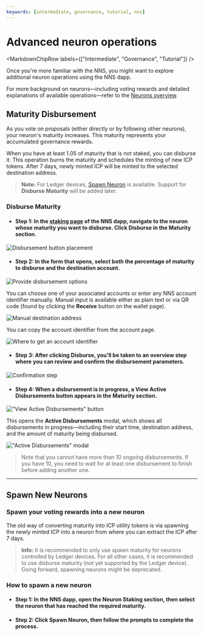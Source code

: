 ```yaml
---
keywords: [intermediate, governance, tutorial, nns]
---
```



# Advanced neuron operations

<MarkdownChipRow labels={["Intermediate", "Governance", "Tutorial"]} />

Once you're more familiar with the NNS, you might want to explore additional
neuron operations using the NNS dapp.

For more background on neurons—including voting rewards and detailed
explanations of available operations—refer to the
[Neurons overview](https://learn.internetcomputer.org/hc/en-us/articles/34084120668692-NNS-Neurons).

## Maturity Disbursement

As you vote on proposals (either directly or by following other neurons), your
neuron's maturity increases. This maturity represents your accumulated
governance rewards.

When you have at least 1.05 of maturity that is not staked, you can disburse it.
This operation burns the maturity and schedules the minting of new ICP tokens.
After 7 days, newly minted ICP will be minted to the selected destination
address.

> **Note:** For Ledger devices, [Spawn Neuron](#spawn-new-neurons) is available.
> Support for **Disburse Maturity** will be added later.

### Disburse Maturity

- #### Step 1: In the [staking page](https://nns.ic0.app/neurons/?u=qoctq-giaaa-aaaaa-aaaea-cai) of the NNS dapp, navigate to the neuron whose maturity you want to disburse. Click **Disburse** in the **Maturity** section.

![Disbursement button placement](../../_attachments/disburse-maturity-disbursement-button-placement.png)

- #### Step 2: In the form that opens, select both the percentage of maturity to disburse and the destination account.

![Provide disbursement options](../../_attachments/disburse-maturity-provide-disbursement-options.png)

You can choose one of your associated accounts or enter any NNS account
identifier manually. Manual input is available either as plain text or via QR
code (found by clicking the **Receive** button on the wallet page).

![Manual destination address](../../_attachments/disburse-maturity-manual-destination-address.png)

You can copy the account identifier from the account page.

![Where to get an account identifier](../../_attachments/disburse-maturity-where-to-get-an-account-identifier.png)

- #### Step 3: After clicking **Disburse**, you'll be taken to an overview step where you can review and confirm the disbursement parameters.

![Confirmation step](../../_attachments/disburse-maturity-confirmation-step.png)

- #### Step 4: When a disbursement is in progress, a **View Active Disbursements** button appears in the **Maturity** section.

!["View Active Disbursements" button](../../_attachments/disburse-maturity-view-active-disbursements-button.png)

This opens the **Active Disbursements** modal, which shows all disbursements in
progress—including their start time, destination address, and the amount of
maturity being disbursed.

!["Active Disbursements" modal](../../_attachments/disburse-maturity-active-disbursements-modal.png)

> Note that you cannot have more than 10 ongoing disbursements. If you have 10,
> you need to wait for at least one disbursement to finish before adding another
> one.

---

## Spawn New Neurons

### Spawn your voting rewards into a new neuron

The old way of converting maturity into ICP utility tokens is via spawning the
newly minted ICP into a neuron from where you can extract the ICP after 7 days.

> **Info:** It is recommended to only use spawn maturity for neurons controlled
> by Ledger devices. For all other cases, it is recommended to use disburse
> maturity (not yet supported by the Ledger device). Going forward, spawning
> neurons might be deprecated.

### How to spawn a new neuron

- #### Step 1: In the NNS dapp, open the **Neuron Staking** section, then select the neuron that has reached the required maturity.

- #### Step 2: Click **Spawn Neuron**, then follow the prompts to complete the process.
